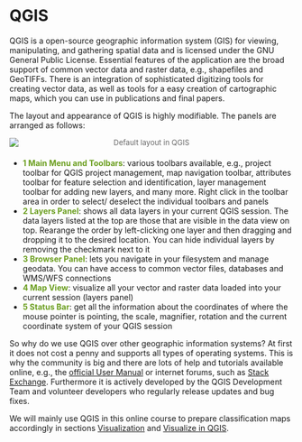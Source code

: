 
# QGIS {#qgis}

QGIS is a open-source geographic information system (GIS) for viewing, manipulating, and gathering spatial data and is licensed under the GNU General Public License. Essential features of the application are the broad support of common vector data and raster data, e.g., shapefiles and GeoTIFFs. There is an integration of sophisticated digitizing tools for creating vector data, as well as tools for a easy creation of cartographic maps, which you can use in publications and final papers.

The layout and appearance of QGIS is highly modifiable. The panels are arranged as follows:

[![](./img/laptop_qgis.png){.aligncenter}](./img/laptop_qgis.png)

::: {style="margin: -30px 0 20px 0;text-align: center"}
[Default layout in QGIS]{style="color: #686868;font-size: small"}
:::

-   [**1 Main Menu and Toolbars**]{style="color: #6b9e1f"}: various toolbars available, e.g., project toolbar for QGIS project management, map navigation toolbar, attributes toolbar for feature selection and identification, layer management toolbar for adding new layers, and many more. Right click in the toolbar area in order to select/ deselect the individual toolbars and panels
-   [**2 Layers Panel**]{style="color: #6b9e1f"}: shows all data layers in your current QGIS session. The data layers listed at the top are those that are visible in the data view on top. Rearange the order by left-clicking one layer and then dragging and dropping it to the desired location. You can hide individual layers by removing the checkmark next to it
-   [**3 Browser Panel**]{style="color: #6b9e1f"}: lets you navigate in your filesystem and manage geodata. You can have access to common vector files, databases and WMS/WFS connections
-   [**4 Map View**]{style="color: #6b9e1f"}: visualize all your vector and raster data loaded into your current session (layers panel)
-   [**5 Status Bar**]{style="color: #6b9e1f"}: get all the information about the coordinates of where the mouse pointer is pointing, the scale, magnifier, rotation and the current coordinate system of your QGIS session

So why do we use QGIS over other geographic information systems? At first it does not cost a penny and supports all types of operating systems. This is why the community is big and there are lots of help and tutorials available online, e.g., the [official User Manual](https://docs.qgis.org/3.34/en/docs/){target="_blank" rel="noopener"} or internet forums, such as [Stack Exchange](https://gis.stackexchange.com/questions/tagged/qgis){target="_blank" rel="noopener"}. Furthermore it is actively developed by the QGIS Development Team and volunteer developers who regularly release updates and bug fixes.

We will mainly use QGIS in this online course to prepare classification maps accordingly in sections [Visualization](./Visualization.qmd) and [Visualize in QGIS](./VisualizeinQGIS.qmd).

